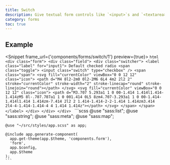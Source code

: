 ```yaml
---
title: Switch
description: Give textual form controls like `<input>`s and `<textarea>`s an upgrade with custom styles, sizing, focus states, and more.
category: forms
toc: true
---
```


## Example

<Snippet frame_url={'components/forms/switch/1'} preview={true}>
  <Fragment slot="html">
    ```html
    <div class="form">
      <div class="field">
        <div class="switcher">
          <label class="label" for="input1">
            Default checked radio
            <span class="toggle">
              <input class="switch" type="checkbox" />
              <span class="span">
                <svg fill="currentColor" viewBox="0 0 12 12" class="icon">
                  <path d="M4 8l2-2m0 0l2-2M6 6L4 4m2 2l2 2" stroke="currentColor" stroke-width="2" stroke-linecap="round" stroke-linejoin="round"></path>
                </svg>
                <svg fill="currentColor" viewBox="0 0 12 12" class="icon">
                  <path d="M3.707 5.293a1 1 0 00-1.414 1.414l1.414-1.414zM5 8l-.707.707a1 1 0 001.414 0L5 8zm4.707-3.293a1 1 0 00-1.414-1.414l1.414 1.414zm-7.414 2l2 2 1.414-1.414-2-2-1.414 1.414zm3.414 2l4-4-1.414-1.414-4 4 1.414 1.414z"></path>
                </svg>
              </span>
            </span>
          </label>
        </div>
      </div>
    </div>
    ```
  </Fragment>
  <Fragment slot="scss">
    ```scss
    @use "sass:list";
    @use "sass:string";
    @use "sass:meta";
    @use "sass:map";

    @use "~/src/styles/app.scss" as app;

    @include app.generate-component(
      app.get-theme(app.$theme, 'components.form'),
      'form',
      app.$config,
      app.$theme
    );
    ```
  </Fragment>
</Snippet>

